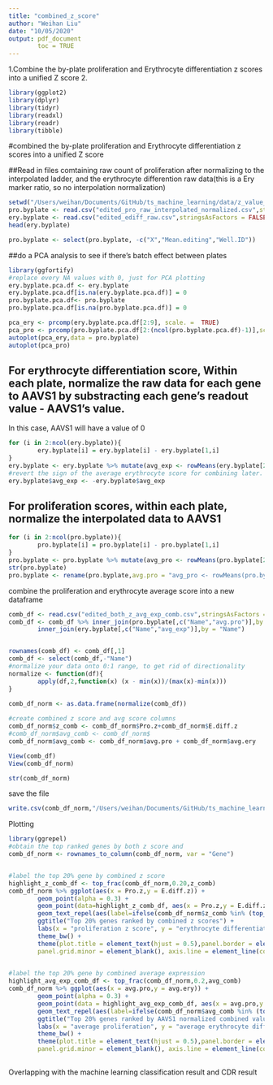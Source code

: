 ```yaml
---
title: "combined_z_score"
author: "Weihan Liu"
date: "10/05/2020"
output: pdf_document
        toc = TRUE
---
```

1.Combine the by-plate proliferation and Erythrocyte differentiation z scores into a unified Z score
2.

```r
library(ggplot2)
library(dplyr)
library(tidyr)
library(readxl)
library(readr)
library(tibble)
```


#combined the by-plate proliferation and Erythrocyte differentiation z scores into a unified Z score

##Read in files comtaining raw count of proliferation after normalizing to the interpolated ladder, and the erythrocyte differention raw data(this is a Ery marker ratio, so no interpolation normalization)
```r
setwd("/Users/weihan/Documents/GitHub/ts_machine_learning/data/z_value_calc")
pro.byplate <- read.csv("edited_pro_raw_interpolated_normalized.csv",stringsAsFactors = FALSE)
ery.byplate <- read.csv("edited_ediff_raw.csv",stringsAsFactors = FALSE)
head(ery.byplate)

pro.byplate <- select(pro.byplate, -c("X","Mean.editing","Well.ID"))
```

##do a PCA analysis to see if there's batch effect between plates
```r
library(ggfortify)
#replace every NA values with 0, just for PCA plotting 
ery.byplate.pca.df <- ery.byplate
ery.byplate.pca.df[is.na(ery.byplate.pca.df)] = 0
pro.byplate.pca.df<- pro.byplate
pro.byplate.pca.df[is.na(pro.byplate.pca.df)] = 0

pca_ery <- prcomp(ery.byplate.pca.df[2:9], scale. =  TRUE)
pca_pro <- prcomp(pro.byplate.pca.df[2:(ncol(pro.byplate.pca.df)-1)],scale. = TRUE)
autoplot(pca_ery,data = pro.byplate)
autoplot(pca_pro)
```


## For erythrocyte differentiation score, Within each plate, normalize the raw data for each gene to AAVS1 by substracting each gene's readout value - AAVS1's value. 
In this case, AAVS1 will have a value of 0
```r
for (i in 2:ncol(ery.byplate)){
        ery.byplate[i] = ery.byplate[i] - ery.byplate[1,i]
}
ery.byplate <- ery.byplate %>% mutate(avg_exp <- rowMeans(ery.byplate[2:9],na.rm = TRUE))
#revert the sign of the average erythrocyte score for combining later. The negative ery scores here means the erythrocyte differentiation is down after KO the gene, so these are putative myeloid TS. We want to revert their score to positive, just to be easier to combine with the proliferation score later.
ery.byplate$avg_exp <- -ery.byplate$avg_exp
```


## For proliferation scores, within each plate, normalize the interpolated data to AAVS1
```r
for (i in 2:ncol(pro.byplate)){
        pro.byplate[i] = pro.byplate[i] - pro.byplate[1,i]
}
pro.byplate <- pro.byplate %>% mutate(avg_pro <- rowMeans(pro.byplate[2:ncol(pro.byplate)],na.rm = TRUE))
str(pro.byplate)
pro.byplate <- rename(pro.byplate,avg.pro = "avg_pro <- rowMeans(pro.byplate[2:ncol(pro.byplate)], na.rm = TRUE)")
```


combine the proliferation and erythrocyte average score into a new dataframe
```r
comb_df <- read.csv("edited_both_z_avg_exp_comb.csv",stringsAsFactors = FALSE)
comb_df <- comb_df %>% inner_join(pro.byplate[,c("Name","avg.pro")],by = "Name") %>%
        inner_join(ery.byplate[,c("Name","avg_exp")],by = "Name")


rownames(comb_df) <- comb_df[,1]
comb_df <- select(comb_df,-"Name")
#normalize your data onto 0:1 range, to get rid of directionality
normalize <- function(df){
        apply(df,2,function(x) (x - min(x))/(max(x)-min(x)))
}
        
comb_df_norm <- as.data.frame(normalize(comb_df))

#create combined z score and avg score columns
comb_df_norm$z_comb <- comb_df_norm$Pro.z+comb_df_norm$E.diff.z
#comb_df_norm$avg_comb <- comb_df_norm$
comb_df_norm$avg_comb <- comb_df_norm$avg.pro + comb_df_norm$avg.ery

View(comb_df)
View(comb_df_norm)

str(comb_df_norm)
```

save the file
```r
write.csv(comb_df_norm,"/Users/weihan/Documents/GitHub/ts_machine_learning/data/z_value_calc/comb_ranking.csv")
```




Plotting
```r
library(ggrepel)
#obtain the top ranked genes by both z score and 
comb_df_norm <- rownames_to_column(comb_df_norm, var = "Gene")


#label the top 20% gene by combined z score
highlight_z_comb_df <- top_frac(comb_df_norm,0.20,z_comb)
comb_df_norm %>% ggplot(aes(x = Pro.z,y = E.diff.z)) + 
        geom_point(alpha = 0.3) +
        geom_point(data=highlight_z_comb_df, aes(x = Pro.z,y = E.diff.z), color='red',size=2)+
        geom_text_repel(aes(label=ifelse(comb_df_norm$z_comb %in% (top_frac(comb_df_norm,0.20,z_comb)$z_comb),as.character(Gene),''))) +
        ggtitle("Top 20% genes ranked by combined z scores") +
        labs(x = "proliferation z score", y = "erythrocyte differentiation z score") +
        theme_bw() +
        theme(plot.title = element_text(hjust = 0.5),panel.border = element_blank(), panel.grid.major = element_blank(),
        panel.grid.minor = element_blank(), axis.line = element_line(colour = "black")) 
       

#label the top 20% gene by combined average expression
highlight_avg_exp_comb_df <- top_frac(comb_df_norm,0.2,avg_comb)
comb_df_norm %>% ggplot(aes(x = avg.pro,y = avg.ery)) + 
        geom_point(alpha = 0.3) +
        geom_point(data = highlight_avg_exp_comb_df, aes(x = avg.pro,y = avg.ery), color = "red", size = 2)+
        geom_text_repel(aes(label=ifelse(comb_df_norm$avg_comb %in% (top_frac(comb_df_norm,0.20,avg_comb)$avg_comb),as.character(Gene),''))) +
        ggtitle("Top 20% genes ranked by AAVS1 normalized combined values") +
        labs(x = "average proliferation", y = "average erythrocyte differentiation") +
        theme_bw() +
        theme(plot.title = element_text(hjust = 0.5),panel.border = element_blank(), panel.grid.major = element_blank(),
        panel.grid.minor = element_blank(), axis.line = element_line(colour = "black")) 
        

```


Overlapping with the machine learning classification result and CDR result
